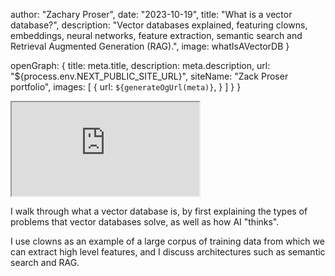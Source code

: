 


  author: "Zachary Proser",
  date: "2023-10-19",
  title: "What is a vector database?",
  description: "Vector databases explained, featuring clowns, embeddings, neural networks, feature extraction, semantic search and Retrieval Augmented Generation (RAG).",
  image: whatIsAVectorDB
}


  openGraph: {
    title: meta.title,
    description: meta.description,
    url: "${process.env.NEXT_PUBLIC_SITE_URL}", 
    siteName: "Zack Proser portfolio",
    images: [
      {
        url: `${generateOgUrl(meta)}`,
      }
    ]
  }
}



<iframe 
  className="youtube-video"
  src="https://www.youtube.com/embed/wc3Lh-eiNBM" 
  title="YouTube video player" 
  allow="fullscreen;">
</iframe>
 
I walk through what a vector database is, by first explaining the types of problems that vector databases solve, as well as how AI "thinks". 

I use clowns as an example of a large corpus of training data from which we can extract high level features, and I discuss architectures such as 
semantic search and RAG.
